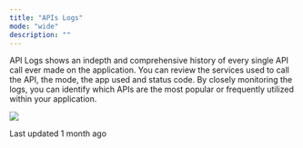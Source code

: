 ```yaml
---
title: "APIs Logs"
mode: "wide"
description: ""
---
```




API Logs shows an indepth and comprehensive history of every single API call ever made on the application. You can review the services used to call the API, the mode, the app used and status code. By closely monitoring the logs, you can identify which APIs are the most popular or frequently utilized within your application.

![](https://guides.dojah.io/~gitbook/image?url=https%3A%2F%2F3296995301-files.gitbook.io%2F%7E%2Ffiles%2Fv0%2Fb%2Fgitbook-x-prod.appspot.com%2Fo%2Fspaces%252F2pgHlRJB7EejHn55UcwX%252Fuploads%252FhgG5divRYgORRq6GreQR%252FScreenshot%25202022-08-22%2520at%252017.07.15.png%3Falt%3Dmedia%26token%3Da164cbdd-17ad-4ada-a695-d36a07ead954&width=768&dpr=4&quality=100&sign=8b8f19a9&sv=1)

Last updated 1 month ago